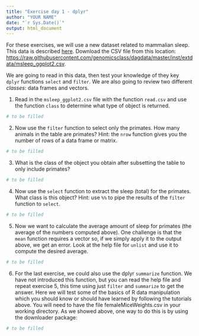 ```yaml
---
title: "Exercise day 1 - dplyr"
author: "YOUR NAME"
date: "`r Sys.Date()`"
output: html_document
---
```


 For these exercises, we will use a new dataset related to mammalian sleep. This data is described [here](http://docs.ggplot2.org/0.9.3.1/msleep.html). Download the CSV file from this location: [https://raw.githubusercontent.com/genomicsclass/dagdata/master/inst/extdata/msleep_ggplot2.csv](https://raw.githubusercontent.com/genomicsclass/dagdata/master/inst/extdata/msleep_ggplot2.csv).
 
 We are going to read in this data, then test your knowledge of they key `dplyr` functions `select` and `filter`. We are also going to review two different _classes_: data frames and vectors.
 
 1.  Read in the `msleep_ggplot2.csv` file with the function `read.csv` and use the function `class` to determine what type of object is returned.
```r
# to be filled
```
     
 2.  Now use the `filter` function to select only the primates. How many animals in the table are primates? Hint: the `nrow` function gives you the number of rows of a data frame or matrix.
```r
# to be filled
```

 3.  What is the class of the object you obtain after subsetting the table to only include primates?
```r
# to be filled
```

 4.  Now use the `select` function to extract the sleep (total) for the primates. What class is this object? Hint: use `%%` to pipe the results of the `filter` function to `select`.

```r
# to be filled
```

 5.  Now we want to calculate the average amount of sleep for primates (the average of the numbers computed above). One challenge is that the `mean` function requires a vector so, if we simply apply it to the output above, we get an error. Look at the help file for `unlist` and use it to compute the desired average.

```r
# to be filled
```

 6.  For the last exercise, we could also use the dplyr `summarize` function. We have not introduced this function, but you can read the help file and repeat exercise 5, this time using just `filter` and `summarize` to get the answer.
Here we will test some of the basics of R data manipulation which you should know or should have learned by following the tutorials above. You will need to have the file femaleMiceWeights.csv in your working directory. As we showed above, one way to do this is by using the downloader package:

```r
# to be filled
```

